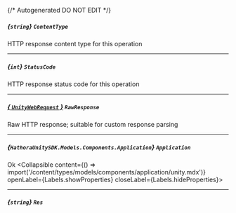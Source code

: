 {/* Autogenerated DO NOT EDIT  */}

##### *{`string`}* `ContentType`
HTTP response content type for this operation

---
##### *{`int`}* `StatusCode`
HTTP response status code for this operation

---
##### [*{ `UnityWebRequest` }*](https://docs.unity3d.com/2021.3/Documentation/ScriptReference/Networking.UnityWebRequest.html) `RawResponse`
Raw HTTP response; suitable for custom response parsing

---
##### *{`HathoraUnitySDK.Models.Components.Application`}* `Application`
Ok
<Collapsible content={() => import('/content/types/models/components/application/unity.mdx')} openLabel={Labels.showProperties} closeLabel={Labels.hideProperties}>
</Collapsible>

---
##### *{`string`}* `Res`


